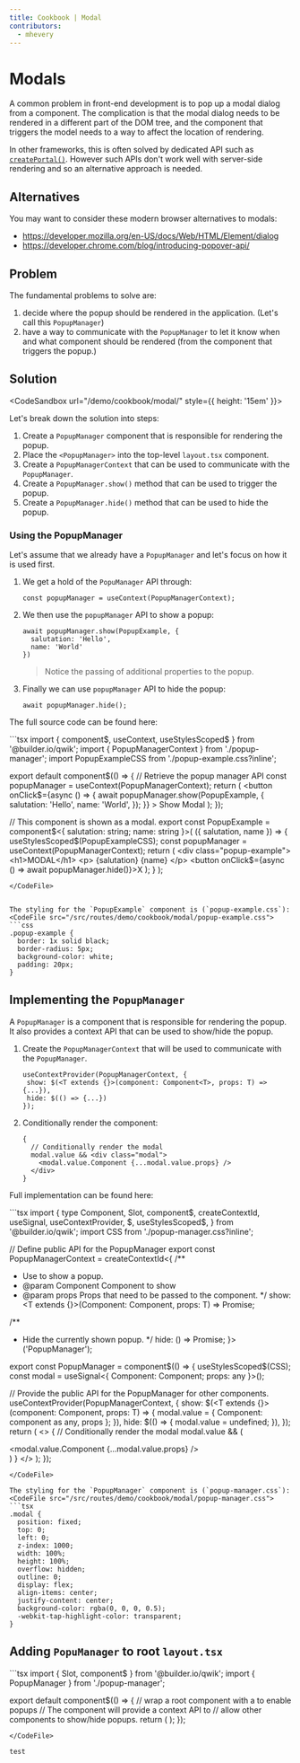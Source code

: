 ```yaml
---
title: Cookbook | Modal
contributors:
  - mhevery
---
```



# Modals

A common problem in front-end development is to pop up a modal dialog from a component. The complication is that the modal dialog needs to be rendered in a different part of the DOM tree, and the component that triggers the model needs to a way to affect the location of rendering.

In other frameworks, this is often solved by dedicated API such as [`createPortal()`](https://react.dev/reference/react-dom/createPortal). However such APIs don't work well with server-side rendering and so an alternative approach is needed.

## Alternatives

You may want to consider these modern browser alternatives to modals:
- https://developer.mozilla.org/en-US/docs/Web/HTML/Element/dialog
- https://developer.chrome.com/blog/introducing-popover-api/

## Problem

The fundamental problems to solve are:
1. decide where the popup should be rendered in the application. (Let's call this `PopupManager`)
2. have a way to communicate with the `PopupManager` to let it know when and what component should be rendered (from the component that triggers the popup.)

## Solution

<CodeSandbox url="/demo/cookbook/modal/"  style={{ height: '15em' }}>
</CodeSandbox>


Let's break down the solution into steps:
1. Create a `PopupManager` component that is responsible for rendering the popup.
1. Place the `<PopupManager>` into the top-level `layout.tsx` component.
1. Create a `PopupManagerContext` that can be used to communicate with the `PopupManager`.
1. Create a `PopupManager.show()` method that can be used to trigger the popup.
1. Create a `PopupManager.hide()` method that can be used to hide the popup.


### Using the PopupManager

Let's assume that we already have a `PopupManager` and let's focus on how it is used first.
1. We get a hold of the `PopuManager` API through: 
   ```tsx
   const popupManager = useContext(PopupManagerContext);
   ```
2. We then use the `popupManager` API to show a popup:
   ```tsx
   await popupManager.show(PopupExample, { 
     salutation: 'Hello', 
     name: 'World' 
   })
   ```
   > Notice the passing of additional properties to the popup.
3. Finally we can use `popupManager` API to hide the popup:
   ```tsx
   await popupManager.hide();
   ```

The full source code can be found here:

<CodeFile src="/src/routes/demo/cookbook/modal/index.tsx">
```tsx
import { component$, useContext, useStylesScoped$ } from '@builder.io/qwik';
import { PopupManagerContext } from './popup-manager';
import PopupExampleCSS from './popup-example.css?inline';

export default component$(() => {
  // Retrieve the popup manager API
  const popupManager = useContext(PopupManagerContext);
  return (
    <button
      onClick$={async () => {
        await popupManager.show(PopupExample, {
          salutation: 'Hello',
          name: 'World',
        });
      }}
    >
      Show Modal
    </button>
  );
});

// This component is shown as a modal.
export const PopupExample = component$<{ salutation: string; name: string }>(
  ({ salutation, name }) => {
    useStylesScoped$(PopupExampleCSS);
    const popupManager = useContext(PopupManagerContext);
    return (
      <div class="popup-example">
        <h1>MODAL</h1>
        <p>
          {salutation} {name}
        </p>
        <button onClick$={async () => await popupManager.hide()}>X</button>
      </div>
    );
  }
);
```
</CodeFile>


The styling for the `PopupExample` component is (`popup-example.css`):
<CodeFile src="/src/routes/demo/cookbook/modal/popup-example.css">
```css
.popup-example {
  border: 1x solid black;
  border-radius: 5px;
  background-color: white;
  padding: 20px;
}
```
</CodeFile>

## Implementing the `PopupManager`

A `PopupManager` is a component that is responsible for rendering the popup. It also provides a context API that can be used to show/hide the popup.

1. Create the `PopupManagerContext` that will be used to communicate with the `PopupManager`.
   ```tsx
   useContextProvider(PopupManagerContext, {
    show: $(<T extends {}>(component: Component<T>, props: T) => {...}),
    hide: $(() => {...})
   });
   ```
2. Conditionally render the component:
   ```tsx
   {
     // Conditionally render the modal
     modal.value && <div class="modal">
       <modal.value.Component {...modal.value.props} />
     </div>
   }
   ```

Full implementation can be found here:

<CodeFile src="/src/routes/demo/cookbook/modal/popup-manager.tsx">
```tsx
import {
  type Component,
  Slot,
  component$,
  createContextId,
  useSignal,
  useContextProvider,
  $,
  useStylesScoped$,
} from '@builder.io/qwik';
import CSS from './popup-manager.css?inline';

// Define public API for the PopupManager
export const PopupManagerContext = createContextId<{
  /**
   * Use to show a popup.
   * @param Component Component to show
   * @param props Props that need to be passed to the component.
   */
  show: <T extends {}>(Component: Component<T>, props: T) => Promise<void>;

  /**
   * Hide the currently shown popup.
   */
  hide: () => Promise<void>;
}>('PopupManager');

export const PopupManager = component$(() => {
  useStylesScoped$(CSS);
  const modal = useSignal<{ Component: Component<any>; props: any }>();

  // Provide the public API for the PopupManager for other components.
  useContextProvider(PopupManagerContext, {
    show: $(<T extends {}>(component: Component<T>, props: T) => {
      modal.value = { Component: component as any, props };
    }),
    hide: $(() => {
      modal.value = undefined;
    }),
  });
  return (
    <>
      <Slot />
      {
        // Conditionally render the modal
        modal.value && (
          <div class="modal">
            <modal.value.Component {...modal.value.props} />
          </div>
        )
      }
    </>
  );
});
```
</CodeFile>

The styling for the `PopupManager` component is (`popup-manager.css`):
<CodeFile src="/src/routes/demo/cookbook/modal/popup-manager.css">
```tsx
.modal {
  position: fixed;
  top: 0;
  left: 0;
  z-index: 1000;
  width: 100%;
  height: 100%;
  overflow: hidden;
  outline: 0;
  display: flex;
  align-items: center;
  justify-content: center;
  background-color: rgba(0, 0, 0, 0.5);
  -webkit-tap-highlight-color: transparent;
}
```
</CodeFile>


## Adding `PopuManager` to root `layout.tsx`

<CodeFile src="/src/routes/demo/cookbook/modal/layout.tsx">
```tsx
import { Slot, component$ } from '@builder.io/qwik';
import { PopupManager } from './popup-manager';

export default component$(() => {
  // wrap a root component with a <PopupManager> to enable popups
  // The <PopupManager> component will provide a context API to
  // allow other components to show/hide popups.
  return (
    <PopupManager>
      <Slot />
    </PopupManager>
  );
});
```
</CodeFile>

test

